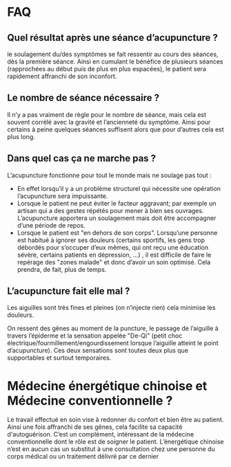 # FAQ

## Quel résultat après une séance d’acupuncture ?

le soulagement du/des symptômes se fait ressentir au cours des séances, dès la première séance. Ainsi en cumulant le bénéfice de plusieurs séances (rapprochées au début puis de plus en plus espacées), le patient sera rapidement affranchi de son inconfort.

## Le nombre de séance nécessaire ?

Il n’y a pas vraiment de règle pour le nombre de séance, mais cela est souvent corrélé avec la gravité et l’ancienneté du symptôme. Ainsi pour certains à peine quelques séances suffisent alors que pour d’autres cela est plus long. 

## Dans quel cas ça ne marche pas ?

L’acupuncture fonctionne pour tout le monde mais ne soulage pas tout :

- En effet lorsqu’il y a un problème structurel qui nécessite une opération l’acupuncture sera impuissante. 
- Lorsque le patient ne peut éviter le facteur aggravant; par exemple un artisan qui a des gestes répétés pour mener à bien ses ouvrages. L’acupuncture apportera un soulagement mais doit être accompagner d’une période de repos.
- Lorsque le patient est "en dehors de son corps". Lorsqu’une personne est habitué à ignorer ses douleurs (certains sportifs, les gens trop débordés pour s’occuper d’eux mêmes, qui ont reçu une éducation sévère, certains patients en dépression, …) , il est difficile de faire le repérage des "zones malade" et donc d’avoir un soin optimisé. Cela prendra, de fait, plus de temps.

## L’acupuncture fait elle mal ?

Les aiguilles sont très fines et pleines (on n’injecte rien) cela minimise les douleurs.

On ressent des gênes au moment de la puncture, le passage de l’aiguille à travers l’épiderme et la sensation appelée "De-Qi" (petit choc électrique/fourmillement/engourdissement lorsque l’aiguille atteint le point d’acupuncture). Ces deux sensations sont toutes deux plus que supportables et surtout temporaires.

# Médecine énergétique chinoise et Médecine conventionnelle ?

Le travail effectué en soin vise à redonner du confort et bien être au patient. Ainsi une fois affranchi de ses gênes, cela facilite sa capacité d'autoguérison. C’est un complément, intéressant de la médecine conventionnelle dont le rôle est de soigner le patient. L’énergétique chinoise n’est en aucun cas un substitut à une consultation chez une personne du corps médical ou un traitement délivré par ce dernier
